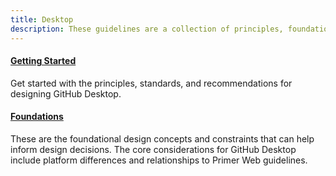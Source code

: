 ```yaml
---
title: Desktop
description: These guidelines are a collection of principles, foundations and usage guidelines for designing GitHub Desktop.
---
```



#### [Getting Started](/native/desktop/getting-started)

Get started with the principles, standards, and recommendations for designing GitHub Desktop.

#### [Foundations](/native/desktop/foundations)

These are the foundational design concepts and constraints that can help inform design decisions. The core considerations for GitHub Desktop include platform differences and relationships to Primer Web guidelines.
